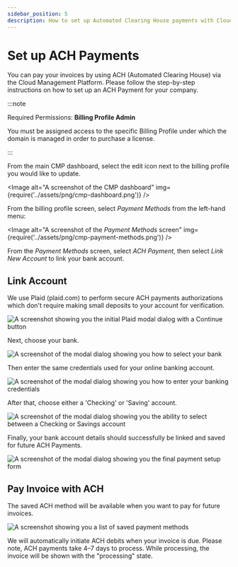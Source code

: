 ```yaml
---
sidebar_position: 5
description: How to set up Automated Clearing House payments with Cloud Management Platform
---
```


# Set up ACH Payments

You can pay your invoices by using ACH (Automated Clearing House) via the Cloud Management Platform. Please follow the step-by-step instructions on how to set up an ACH Payment for your company.

:::note

Required Permissions: **Billing Profile Admin**

You must be assigned access to the specific Billing Profile under which the domain is managed in order to purchase a license.

:::

From the main CMP dashboard, select the edit icon next to the billing profile you would like to update.


<Image
  alt="A screenshot of the CMP dashboard"
  img={require('../assets/png/cmp-dashboard.png')}
/>

From the billing profile screen, select _Payment Methods_ from the left-hand menu:

<Image
  alt="A screenshot of the _Payment Methods_ screen"
  img={require('../assets/png/cmp-payment-methods.png')}
/>

From the _Payment Methods_ screen, select _ACH Payment_, then select _Link New Account_ to link your bank account.

## Link Account

We use Plaid (plaid.com) to perform secure ACH payments authorizations which don't require making small deposits to your account for verification.

![A screenshot showing you the initial Plaid modal dialog with a Continue button](../assets/png/cmp-ach-2.png)

Next, choose your bank.

![A screenshot of the modal dialog showing you how to select your bank](../assets/png/cmp-ach-3.png)

Then enter the same credentials used for your online banking account.

![A screenshot of the modal dialog showing you how to enter your banking credentials](../assets/png/cmp-ach-4.png)

After that, choose either a 'Checking' or 'Saving' account.

![A screenshot of the modal dialog showing you the ability to select between a Checking or Savings account](../assets/png/cmp-ach-6.png)

Finally, your bank account details should successfully be linked and saved for future ACH Payments.

![A screenshot of the modal dialog showing you the final payment setup form](../assets/png/cmp-ach-7.png)

## Pay Invoice with ACH

The saved ACH method will be available when you want to pay for future invoices.

![A screenshot showing you a list of saved payment methods](../assets/png/cmp-ach-8.png)

We will automatically initiate ACH debits when your invoice is due. Please note, ACH payments take 4&ndash;7 days to process. While processing, the invoice will be shown with the "processing" state.

<!--
## Manually set up ACH payments

There are some edge cases where our ACH verification process doesn't work properly, such as when you have a Wells Fargo or Bank of America account with two-factor authentication enabled.

To manually set up ACH payments, open a support ticket under the "Billing" category, and provide the following information:

* Routing number
* Account number
* Account holder name
* Account holder type (individual or company)

Once we have this information, we will send two small deposits for verification purposes. Typically, these deposits take 1&ndash;2 business days to appear on your online statement.

The statement has a description that includes AMTS followed by the two deposit amounts. To validate your bank account information, follow up on the support ticket with this AMTS description once you see the deposits.
-->
